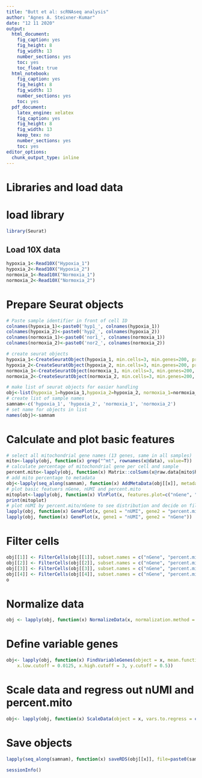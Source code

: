 ```yaml
---
title: "Butt et al: scRNAseq analysis"
author: "Agnes A. Steixner-Kumar"
date: "12 11 2020"
output: 
  html_document: 
    fig_caption: yes
    fig_height: 8
    fig_width: 13
    number_sections: yes
    toc: yes
    toc_float: true
  html_notebook: 
    fig_caption: yes
    fig_height: 8
    fig_width: 13
    number_sections: yes
    toc: yes
  pdf_document:
    latex_engine: xelatex 
    fig_caption: yes
    fig_height: 8
    fig_width: 13
    keep_tex: no
    number_sections: yes
    toc: yes
editor_options: 
  chunk_output_type: inline
---
```


# Libraries and load data
# load library
```r
library(Seurat)
```
## Load 10X data
```r
hypoxia_1<-Read10X("Hypoxia_1")
hypoxia_2<-Read10X("Hypoxia_2")
normoxia_1<-Read10X("Normoxia_1")
normoxia_2<-Read10X("Normoxia_2")
```

# Prepare Seurat objects
```r
# Paste sample identifier in front of cell ID
colnames(hypoxia_1)<-paste0('hyp1_', colnames(hypoxia_1))
colnames(hypoxia_2)<-paste0('hyp2_', colnames(hypoxia_2))
colnames(normoxia_1)<-paste0('nor1_', colnames(normoxia_1))
colnames(normoxia_2)<-paste0('nor2_', colnames(normoxia_2))

```

```r
# create seurat objects
hypoxia_1<-CreateSeuratObject(hypoxia_1, min.cells=3, min.genes=200, project="hypoxia_5x")
hypoxia_2<-CreateSeuratObject(hypoxia_2, min.cells=3, min.genes=200, project="hypoxia_5x")
normoxia_1<-CreateSeuratObject(normoxia_1, min.cells=3, min.genes=200, project="normoxia_5x")
normoxia_2<-CreateSeuratObject(normoxia_2, min.cells=3, min.genes=200, project="normoxia_5x")
```

```r
# make list of seurat objects for easier handling
obj<-list(hypoxia_1=hypoxia_1,hypoxia_2=hypoxia_2, normoxia_1=normoxia_1, normoxia_2=normoxia_2, hifko_1=hifko_1, hifko_2=hifko_2)
# create list of sample names
samnam<-c('hypoxia_1', 'hypoxia_2', 'normoxia_1', 'normoxia_2')
# set name for objects in list
names(obj)<-samnam
```
# Calculate and plot basic features
```r
# select all mitochondrial gene names (13 genes, same in all samples)
mito<-lapply(obj, function(x) grep("^mt", rownames(x@data), value=T))
# calculate percentage of mitochondrial gene per cell and sample
percent.mito<-lapply(obj, function(x) Matrix::colSums(x@raw.data[mito$hypoxia_1, ])/Matrix::colSums(x@raw.data))
# add mito percentage to metadata
obj<-lapply(seq_along(samnam), function(x) AddMetaData(obj[[x]], metadata=percent.mito[[x]], col.name="percent.mito"))
# plot basic featuers nGene, nUMI and percent.mito
mitoplot<-lapply(obj, function(x) VlnPlot(x, features.plot=c("nGene", "nUMI", "percent.mito"), nCol = 3))
print(mitoplot)
# plot nUMI by percent.mito/nGene to see distribution and decide on filtering cutoffs
lapply(obj, function(x) GenePlot(x, gene1 = "nUMI", gene2 = "percent.mito"))
lapply(obj, function(x) GenePlot(x, gene1 = "nUMI", gene2 = "nGene"))

```

# Filter cells
```r
obj[[1]] <- FilterCells(obj[[1]], subset.names = c("nGene", "percent.mito"), low.thresholds = c(500, -Inf), high.thresholds = c(6000, 0.2))
obj[[2]] <- FilterCells(obj[[2]], subset.names = c("nGene", "percent.mito"), low.thresholds = c(500, -Inf), high.thresholds = c(6000, 0.2))
obj[[3]] <- FilterCells(obj[[3]], subset.names = c("nGene", "percent.mito"), low.thresholds = c(500, -Inf), high.thresholds = c(7500, 0.2))
obj[[4]] <- FilterCells(obj[[4]], subset.names = c("nGene", "percent.mito"), low.thresholds = c(500, -Inf), high.thresholds = c(7500, 0.2))
o
```

# Normalize data
```r
obj <- lapply(obj, function(x) NormalizeData(x, normalization.method = "LogNormalize", scale.factor = 10000))
```

# Define variable genes
```r
obj<- lapply(obj, function(x) FindVariableGenes(object = x, mean.function = ExpMean, dispersion.function = LogVMR, 
    x.low.cutoff = 0.0125, x.high.cutoff = 3, y.cutoff = 0.5))
```

# Scale data and regress out nUMI and percent.mito
```r
obj<- lapply(obj, function(x) ScaleData(object = x, vars.to.regress = c("nUMI", "percent.mito")))
```
# Save objects
```r
lapply(seq_along(samnam), function(x) saveRDS(obj[[x]], file=paste0(samnam[x], ".rds")))
```

```r
sessionInfo()
```

